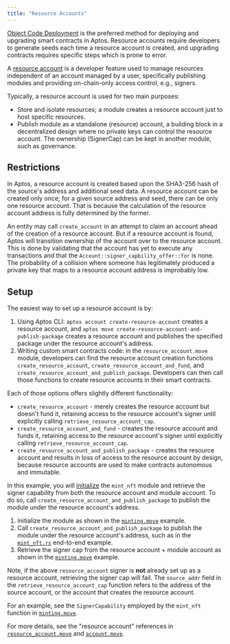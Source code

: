 ```yaml
---
title: "Resource Accounts"
---
```






[Object Code Deployment](/build/smart-contracts/deployment) is the preferred method for deploying and upgrading smart contracts in Aptos. Resource accounts require developers to generate seeds
each time a resource account is created, and upgrading contracts requires specific steps which is prone to error.

A [resource account](https://github.com/aptos-labs/aptos-core/blob/main/aptos-move/framework/aptos-framework/sources/resource_account.move)
is a developer feature used to manage resources independent of an account
managed by a user, specifically publishing modules and providing on-chain-only
access control, e.g., signers.

Typically, a resource account is used for two main purposes:

- Store and isolate resources; a module creates a resource account just to host
  specific resources.
- Publish module as a standalone (resource) account, a building block in a
  decentralized design where no private keys can control the resource account. The
  ownership (SignerCap) can be kept in another module, such as governance.

## Restrictions

In Aptos, a resource account is created based upon the SHA3-256 hash of the
source&apos;s address and additional seed data. A resource account can be created
only once; for a given source address and seed, there can be only one resource
account. That is because the calculation of the resource account address is
fully determined by the former.

An entity may call `create_account` in an attempt to claim an account ahead of
the creation of a resource account. But if a resource account is found, Aptos
will transition ownership of the account over to the resource account. This is
done by validating that the account has yet to execute any transactions and that
the `Account::signer_capbility_offer::for` is none. The probability of a
collision where someone has legitimately produced a private key that maps to a
resource account address is improbably low.

## Setup

The easiest way to set up a resource account is by:

1. Using Aptos CLI: `aptos account create-resource-account` creates a resource
   account, and `aptos move create-resource-account-and-publish-package` creates a
   resource account and publishes the specified package under the resource account&apos;s
   address.
2. Writing custom smart contracts code: in the `resource_account.move` module,
   developers can find the resource account creation functions
   `create_resource_account`, `create_resource_account_and_fund`, and
   `create_resource_account_and_publish_package`. Developers can then call those
   functions to create resource accounts in their smart contracts.

Each of those options offers slightly different functionality:

- `create_resource_account` - merely creates the resource account but doesn&apos;t
  fund it, retaining access to the resource account&apos;s signer until explicitly
  calling `retrieve_resource_account_cap`.
- `create_resource_account_and_fund` - creates the resource account and funds it,
  retaining access to the resource account&apos;s signer until explicitly calling
  `retrieve_resource_account_cap`.
- `create_resource_account_and_publish_package` - creates the resource account
  and results in loss of access to the resource account by design, because
  resource accounts are used to make contracts autonomous and immutable.

In this example, you will [initialize](https://github.com/aptos-labs/aptos-core/blob/2e9d8ee759fcd3f6e831034f05c1656b1c48efc4/aptos-move/move-examples/mint_nft/sources/minting.move#L73) the `mint_nft` module and retrieve
the signer capability from both the resource account and module account. To do
so, call `create_resource_account_and_publish_package` to publish the module
under the resource account&apos;s address.

1. Initialize the module as shown in the [`minting.move`](https://github.com/aptos-labs/aptos-core/blob/2e9d8ee759fcd3f6e831034f05c1656b1c48efc4/aptos-move/move-examples/mint_nft/sources/minting.move#L73) example.
2. Call `create_resource_account_and_publish_package` to publish the module
   under the resource account&apos;s address, such as in the [`mint_nft.rs`](https://github.com/aptos-labs/aptos-core/blob/main/aptos-move/e2e-move-tests/src/tests/mint_nft.rs#L62)
   end-to-end example.
3. Retrieve the signer cap from the resource account + module account as shown
   in the [`minting.move`](https://github.com/aptos-labs/aptos-core/blob/2e9d8ee759fcd3f6e831034f05c1656b1c48efc4/aptos-move/move-examples/mint_nft/sources/minting.move#L83) example.

Note, if the above `resource_account` signer is **not** already set up as a
resource account, retrieving the signer cap will fail. The `source_addr` field
in the `retrieve_resource_account_cap` function refers to the address of the
source account, or the account that creates the resource account.

For an example, see the `SignerCapability` employed by the `mint_nft` function
in [`minting.move`](https://github.com/aptos-labs/aptos-core/blob/2e9d8ee759fcd3f6e831034f05c1656b1c48efc4/aptos-move/move-examples/mint_nft/sources/minting.move#L143-L181).

For more details, see the &quot;resource account&quot; references in [`resource_account.move`](https://github.com/aptos-labs/aptos-core/blob/main/aptos-move/framework/aptos-framework/sources/resource_account.move)
and [`account.move`](https://github.com/aptos-labs/aptos-core/blob/main/aptos-move/framework/aptos-framework/sources/account/account.move).
